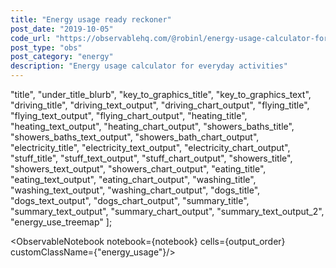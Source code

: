 ```yaml
---
title: "Energy usage ready reckoner"
post_date: "2019-10-05"
code_url: "https://observablehq.com/@robinl/energy-usage-calculator-for-everyday-activities"
post_type: "obs"
post_category: "energy"
description: "Energy usage calculator for everyday activities"
---
```




  "title",
  "under_title_blurb",
  "key_to_graphics_title",
  "key_to_graphics_text",
  "driving_title",
  "driving_text_output",
  "driving_chart_output",
  "flying_title",
  "flying_text_output",
  "flying_chart_output",
  "heating_title",
  "heating_text_output",
  "heating_chart_output",
  "showers_baths_title",
  "showers_baths_text_output",
  "showers_bath_chart_output",
  "electricity_title",
  "electricity_text_output",
  "electricity_chart_output",
  "stuff_title",
  "stuff_text_output",
  "stuff_chart_output",
  "showers_title",
  "showers_text_output",
  "showers_chart_output",
  "eating_title",
  "eating_text_output",
  "eating_chart_output",
  "washing_title",
  "washing_text_output",
  "washing_chart_output",
  "dogs_title",
  "dogs_text_output",
  "dogs_chart_output",
  "summary_title",
  "summary_text_output",
  "summary_chart_output",
  "summary_text_output_2",
  "energy_use_treemap"
];


<ObservableNotebook notebook={notebook} cells={output_order} customClassName={"energy_usage"}/>
